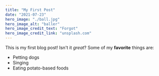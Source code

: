 ```yaml
---
title: "My First Post"
date: "2021-07-23"
hero_image: "./ball.jpg"
hero_image_alt: "baller"
hero_image_credit_text: "Forgot"
hero_image_credit_link: "unsplash.com"
---
```


This is my first blog post! Isn't it _great_?
Some of my **favorite** things are:

- Petting dogs
- Singing
- Eating potato-based foods
